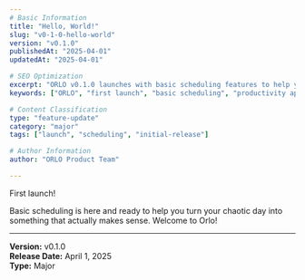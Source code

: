 ```yaml
---
# Basic Information
title: "Hello, World!"
slug: "v0-1-0-hello-world"
version: "v0.1.0"
publishedAt: "2025-04-01"
updatedAt: "2025-04-01"

# SEO Optimization
excerpt: "ORLO v0.1.0 launches with basic scheduling features to help you transform chaotic days into organized, meaningful productivity."
keywords: ["ORLO", "first launch", "basic scheduling", "productivity app", "time management", "v0.1.0", "Hello World"]

# Content Classification
type: "feature-update"
category: "major"
tags: ["launch", "scheduling", "initial-release"]

# Author Information
author: "ORLO Product Team"

---
```


First launch! 

Basic scheduling is here and ready to help you turn your chaotic day into something that actually makes sense. Welcome to Orlo!


---
**Version:** v0.1.0  
**Release Date:** April 1, 2025  
**Type:** Major